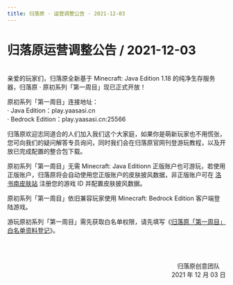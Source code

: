 ```yaml
---
title: 归落原 · 运营调整公告 · 2021-12-03
---
```


# 归落原运营调整公告 / 2021-12-03

<br />
亲爱的玩家们，归落原全新基于 Minecraft: Java Edition 1.18 的纯净生存服务器，归落原 · 原初系列「第一周目」现已正式开放！

原初系列「第一周目」连接地址：\
· Java Edition：play.yaasasi.cn\
· Bedrock Edition：play.yaasasi.cn:25566  

归落原欢迎志同道合的人们加入我们这个大家庭，如果你是萌新玩家也不用慌张，您可向我们的疑问解答专员询问，同时我们会在归落原官网刊登游玩教程，以及开放已完成配置的整合包下载。

原初系列「第一周目」无需 Minecraft: Java Editionn 正版账户也可游玩，若使用正版账户，归落原将会自动使用您正版账户的皮肤披风数据，非正版账户可在 [洛书南皮肤站](https://my.losenone.cn/) 注册您的游戏 ID 并配置皮肤披风数据。

原初系列「第一周目」依旧兼容玩家使用 Minecraft: Bedrock Edition 客户端登陆游戏。

游玩原初系列「第一周目」需先获取白名单权限，请先填写《[归落原「第一周目」白名单资料登记](https://shimo.im/forms/jd62QOVsizU3uDQA/fill)》。

<br /><br /><p align="right">归落原创意团队&emsp;<br />2021 年 12 月 03 日</p>